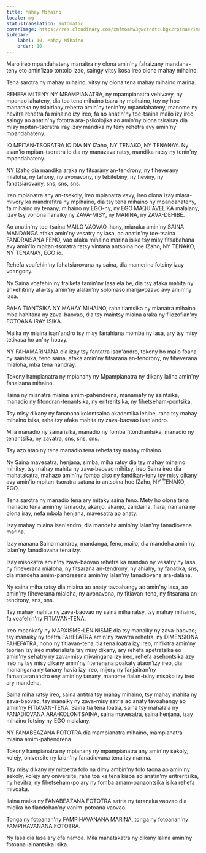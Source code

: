 ```yaml
---
title: Mahay Mihaino
locale: mg
statusTranslation: automatic
coverImage: https://res.cloudinary.com/xmfm6mhw3gwctndtcubgx2rptnae/image/upload/v1740337243/small_cover_educacion_fundamental_a051170f1c.webp
sidebar:
    label: 10. Mahay Mihaino
    order: 10
---
```

Maro ireo mpandahateny manaitra ny olona amin'ny fahaizany mandaha-teny eto amin'izao tontolo izao, saingy vitsy kosa ireo olona mahay mihaino.

Tena sarotra ny mahay mihaino, vitsy ny olona tena mahay mihaino marina.

REHEFA MITENY NY MPAMPIANATRA, ny mpampianatra vehivavy, ny mpanao lahateny, dia toa tena mihaino tsara ny mpihaino, toy ny hoe manaraka ny tsipiriany rehetra amin'ny tenin'ny mpandahateny, manome ny hevitra rehetra fa mihaino izy ireo, fa ao anatin'ny toe-tsaina mailo izy ireo, saingy ao anatin'ny fototra ara-psikolojika ao amin'ny olona tsirairay dia misy mpitan-tsoratra iray izay mandika ny teny rehetra avy amin'ny mpandahateny.

IO MPITAN-TSORATRA IO DIA NY IZaho, NY TENAKO, NY TENANAY. Ny asan'io mpitan-tsoratra io dia ny manazava ratsy, mandika ratsy ny tenin'ny mpandahateny.

NY IZaho dia mandika araka ny fitsaràny an-tendrony, ny fiheverany mialoha, ny tahony, ny avonavony, ny tebitebiny, ny heviny, ny fahatsiarovany, sns, sns, sns.

Ireo mpianatra any an-tsekoly, ireo mpianatra vavy, ireo olona izay miara-mivory ka mandrafitra ny mpihaino, dia tsy tena mihaino ny mpandahateny, fa mihaino ny tenany, mihaino ny EGO-ny, ny EGO MAQUIAVELIKA malalany, izay tsy vonona hanaiky ny ZAVA-MISY, ny MARINA, ny ZAVA-DEHIBE.

Ao anatin'ny toe-tsaina MAILO VAOVAO ihany, miaraka amin'ny SAINA MANDANGA afaka amin'ny vesatry ny lasa, ao anatin'ny toe-tsaina FANDRAISANA FENO, vao afaka mihaino marina isika tsy misy fitsabahana avy amin'io mpitan-tsoratra ratsy vintana antsoina hoe IZaho, NY TENAKO, NY TENANAY, EGO io.

Rehefa voafehin'ny fahatsiarovana ny saina, dia mamerina fotsiny izay voangony.

Ny Saina voafehin'ny traikefa tamin'ny lasa ela be, dia tsy afaka mahita ny ankehitriny afa-tsy amin'ny alalan'ny solomaso manjavozavo avy amin'ny lasa.

RAHA TIANTSIKA NY MAHAY MIHAINO, raha tiantsika ny mianatra mihaino mba hahitana ny zava-baovao, dia tsy maintsy miaina araka ny filozofian'ny FOTOANA IRAY ISIKA.

Maika ny miaina isan'andro tsy misy fanahiana momba ny lasa, ary tsy misy tetikasa ho an'ny hoavy.

NY FAHAMARINANA dia izay tsy fantatra isan'andro, tokony ho mailo foana ny saintsika, feno saina, afaka amin'ny fitsarana an-tendrony, ny fiheverana mialoha, mba tena handray.

Tokony hampianatra ny mpianany ny Mpampianatra ny dikany lalina amin'ny fahaizana mihaino.

Ilaina ny mianatra miaina amim-pahendrena, manamafy ny saintsika, manadio ny fitondran-tenantsika, ny eritreritsika, ny fihetseham-pontsika.

Tsy misy dikany ny fananana kolontsaina akademika lehibe, raha tsy mahay mihaino isika, raha tsy afaka mahita ny zava-baovao isan'andro.

Mila manadio ny saina isika, manadio ny fomba fitondrantsika, manadio ny tenantsika, ny zavatra, sns, sns, sns.

Tsy azo atao ny tena manadio tena rehefa tsy mahay mihaino.

Ny Saina mavesatra, henjana, simba, miha ratsy dia tsy mahay mihaino mihitsy, tsy mahay mahita ny zava-baovao mihitsy, ireo Saina ireo dia mahatakatra, mahazo amin'ny fomba diso ny fandikan-teny tsy misy dikany avy amin'io mpitan-tsoratra satana io antsoina hoe IZaho, NY TENAKO, EGO.

Tena sarotra ny manadio tena ary mitaky saina feno. Mety ho olona tena manadio tena amin'ny lamaody, akanjo, akanjo, zaridaina, fiara, namana ny olona iray, nefa mbola henjana, mavesatra ao anaty.

Izay mahay miaina isan'andro, dia mandeha amin'ny lalan'ny fanadiovana marina.

Izay manana Saina mandray, mandanga, feno, mailo, dia mandeha amin'ny lalan'ny fanadiovana tena izy.

Izay misokatra amin'ny zava-baovao rehetra ka mandao ny vesatry ny lasa, ny fiheverana mialoha, ny fitsarana an-tendrony, ny ahiahy, ny fanatika, sns, dia mandeha amim-pandresena amin'ny lalan'ny fanadiovana ara-dalàna.

Ny saina miha ratsy dia miaina ao anaty tavoahangy ao amin'ny lasa, ao amin'ny fiheverana mialoha, ny avonavona, ny fitiavan-tena, ny fitsarana an-tendrony, sns, sns.

Tsy mahay mahita ny zava-baovao ny saina miha ratsy, tsy mahay mihaino, fa voafehin'ny FITIAVAN-TENA.

Ireo mpankafy ny MARXISME-LENINISME dia tsy manaiky ny zava-baovao; tsy manaiky ny toetra FAHEFATRA amin'ny zavatra rehetra, ny DIMENSIONA FAHEFATRA, noho ny fitiavan-tena, tia tena loatra izy ireo, mifikitra amin'ny teorian'izy ireo materialista tsy misy dikany, ary rehefa apetratsika eo amin'ny sehatry ny zava-misy mivaingana izy ireo, rehefa asehontsika azy ireo ny tsy misy dikany amin'ny fitenenana poakaty ataon'izy ireo, dia manangana ny tanany havia izy ireo, mijery ny fanjaitran'ny famantaranandro eny amin'ny tanany, manome fialan-tsiny misoko izy ireo ary mandeha.

Saina miha ratsy ireo, saina antitra tsy mahay mihaino, tsy mahay mahita ny zava-baovao, tsy manaiky ny zava-misy satria ao anaty tavoahangy ao amin'ny FITIAVAN-TENA. Saina tia tena loatra, saina tsy mahalala ny FANADIOVANA ARA-KOLONTSAINA, saina mavesatra, saina henjana, izay mihaino fotsiny ny EGO malalany.

NY FANABEAZANA FOTOTRA dia mampianatra mihaino, mampianatra miaina amim-pahendrena.

Tokony hampianatra ny mpianany ny mpampianatra any amin'ny sekoly, kolejy, oniversite ny lalan'ny fanadiovana tena izy marina.

Tsy misy dikany ny mitoetra folo na dimy ambin'ny folo taona ao amin'ny sekoly, kolejy ary oniversite, raha toa ka tena kisoa ao anatin'ny eritreritsika, ny hevitra, ny fihetseham-po ary ny fomba amam-panaontsika isika rehefa mivoaka.

Ilaina maika ny FANABEAZANA FOTOTRA satria ny taranaka vaovao dia midika ho fiandohan'ny vanim-potoana vaovao.

Tonga ny fotoanan'ny FAMPIHAVANANA MARINA, tonga ny fotoanan'ny FAMPIHAVANANA FOTOTRA.

Ny lasa dia lasa ary efa namoa. Mila mahatakatra ny dikany lalina amin'ny fotoana iainantsika isika.

